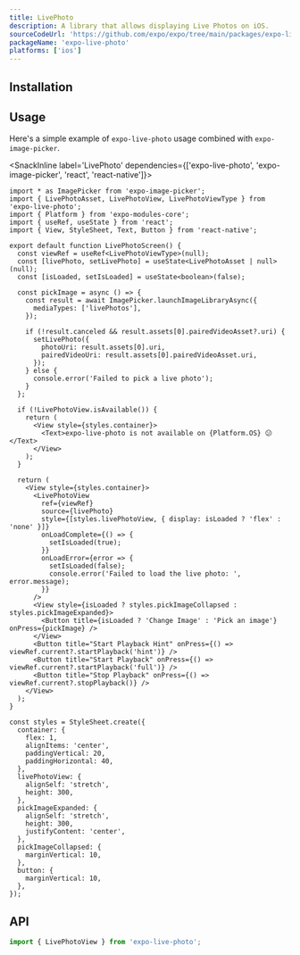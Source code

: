 ```yaml
---
title: LivePhoto
description: A library that allows displaying Live Photos on iOS.
sourceCodeUrl: 'https://github.com/expo/expo/tree/main/packages/expo-live-photo'
packageName: 'expo-live-photo'
platforms: ['ios']
---
```



## Installation

<APIInstallSection />

## Usage

Here's a simple example of `expo-live-photo` usage combined with `expo-image-picker`.

<SnackInline label='LivePhoto' dependencies={['expo-live-photo', 'expo-image-picker', 'react', 'react-native']}>

```tsx
import * as ImagePicker from 'expo-image-picker';
import { LivePhotoAsset, LivePhotoView, LivePhotoViewType } from 'expo-live-photo';
import { Platform } from 'expo-modules-core';
import { useRef, useState } from 'react';
import { View, StyleSheet, Text, Button } from 'react-native';

export default function LivePhotoScreen() {
  const viewRef = useRef<LivePhotoViewType>(null);
  const [livePhoto, setLivePhoto] = useState<LivePhotoAsset | null>(null);
  const [isLoaded, setIsLoaded] = useState<boolean>(false);

  const pickImage = async () => {
    const result = await ImagePicker.launchImageLibraryAsync({
      mediaTypes: ['livePhotos'],
    });

    if (!result.canceled && result.assets[0].pairedVideoAsset?.uri) {
      setLivePhoto({
        photoUri: result.assets[0].uri,
        pairedVideoUri: result.assets[0].pairedVideoAsset.uri,
      });
    } else {
      console.error('Failed to pick a live photo');
    }
  };

  if (!LivePhotoView.isAvailable()) {
    return (
      <View style={styles.container}>
        <Text>expo-live-photo is not available on {Platform.OS} 😕</Text>
      </View>
    );
  }

  return (
    <View style={styles.container}>
      <LivePhotoView
        ref={viewRef}
        source={livePhoto}
        style={[styles.livePhotoView, { display: isLoaded ? 'flex' : 'none' }]}
        onLoadComplete={() => {
          setIsLoaded(true);
        }}
        onLoadError={error => {
          setIsLoaded(false);
          console.error('Failed to load the live photo: ', error.message);
        }}
      />
      <View style={isLoaded ? styles.pickImageCollapsed : styles.pickImageExpanded}>
        <Button title={isLoaded ? 'Change Image' : 'Pick an image'} onPress={pickImage} />
      </View>
      <Button title="Start Playback Hint" onPress={() => viewRef.current?.startPlayback('hint')} />
      <Button title="Start Playback" onPress={() => viewRef.current?.startPlayback('full')} />
      <Button title="Stop Playback" onPress={() => viewRef.current?.stopPlayback()} />
    </View>
  );
}

const styles = StyleSheet.create({
  container: {
    flex: 1,
    alignItems: 'center',
    paddingVertical: 20,
    paddingHorizontal: 40,
  },
  livePhotoView: {
    alignSelf: 'stretch',
    height: 300,
  },
  pickImageExpanded: {
    alignSelf: 'stretch',
    height: 300,
    justifyContent: 'center',
  },
  pickImageCollapsed: {
    marginVertical: 10,
  },
  button: {
    marginVertical: 10,
  },
});
```

</SnackInline>

## API

```js
import { LivePhotoView } from 'expo-live-photo';
```

<APISection packageName="expo-live-photo" apiName="LivePhoto" />
